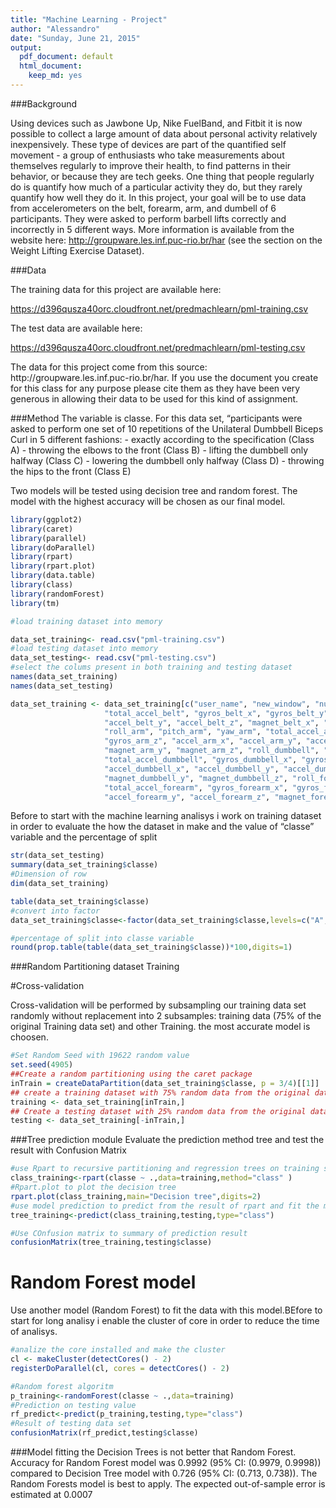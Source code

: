 ```yaml
---
title: "Machine Learning - Project"
author: "Alessandro"
date: "Sunday, June 21, 2015"
output:
  pdf_document: default
  html_document:
    keep_md: yes
---
```


###Background

Using devices such as Jawbone Up, Nike FuelBand, and Fitbit it is now possible to collect a large amount of data about personal activity relatively inexpensively. These type of devices are part of the quantified self movement - a group of enthusiasts who take measurements about themselves regularly to improve their health, to find patterns in their behavior, or because they are tech geeks. One thing that people regularly do is quantify how much of a particular activity they do, but they rarely quantify how well they do it. In this project, your goal will be to use data from accelerometers on the belt, forearm, arm, and dumbell of 6 participants. They were asked to perform barbell lifts correctly and incorrectly in 5 different ways. More information is available from the website here: <http://groupware.les.inf.puc-rio.br/har> (see the section on the Weight Lifting Exercise Dataset). 



###Data 


The training data for this project are available here: 

<https://d396qusza40orc.cloudfront.net/predmachlearn/pml-training.csv>

The test data are available here: 

<https://d396qusza40orc.cloudfront.net/predmachlearn/pml-testing.csv>

The data for this project come from this source: http://groupware.les.inf.puc-rio.br/har. If you use the document you create for this class for any purpose please cite them as they have been very generous in allowing their data to be used for this kind of assignment. 

###Method
The  variable is classe. For this data set, "participants were asked to perform one set of 10 repetitions of the Unilateral Dumbbell Biceps Curl in 5 different fashions: - exactly according to the specification (Class A) - throwing the elbows to the front (Class B) - lifting the dumbbell only halfway (Class C) - lowering the dumbbell only halfway (Class D) - throwing the hips to the front (Class E)

Two models will be tested using decision tree and random forest. The model with the highest accuracy will be chosen as our final model.


```r
library(ggplot2)
library(caret)
library(parallel)
library(doParallel)
library(rpart)
library(rpart.plot)
library(data.table)
library(class)
library(randomForest)
library(tm)

#load training dataset into memory

data_set_training<- read.csv("pml-training.csv")
#load testing dataset into memory
data_set_testing<- read.csv("pml-testing.csv")
#select the colums present in both training and testing dataset
names(data_set_training)
names(data_set_testing)

data_set_training <- data_set_training[c("user_name", "new_window", "num_window", "roll_belt", "pitch_belt", "yaw_belt",        
                     "total_accel_belt", "gyros_belt_x", "gyros_belt_y", "gyros_belt_z", "accel_belt_x",   
                     "accel_belt_y", "accel_belt_z", "magnet_belt_x", "magnet_belt_y", "magnet_belt_z",    
                     "roll_arm", "pitch_arm", "yaw_arm", "total_accel_arm", "gyros_arm_x", "gyros_arm_y",  
                     "gyros_arm_z", "accel_arm_x", "accel_arm_y", "accel_arm_z", "magnet_arm_x",   
                     "magnet_arm_y", "magnet_arm_z", "roll_dumbbell", "pitch_dumbbell", "yaw_dumbbell",
                     "total_accel_dumbbell", "gyros_dumbbell_x", "gyros_dumbbell_y", "gyros_dumbbell_z",   
                     "accel_dumbbell_x", "accel_dumbbell_y", "accel_dumbbell_z", "magnet_dumbbell_x",  
                     "magnet_dumbbell_y", "magnet_dumbbell_z", "roll_forearm", "pitch_forearm", "yaw_forearm",
                     "total_accel_forearm", "gyros_forearm_x", "gyros_forearm_y", "gyros_forearm_z", "accel_forearm_x",    
                     "accel_forearm_y", "accel_forearm_z", "magnet_forearm_x", "magnet_forearm_y", "magnet_forearm_z", "classe")]

```





Before to start with the machine learning analisys i work on training dataset in order to evaluate the how the dataset in make and the value of "classe" variable and the percentage of split 

```r
str(data_set_testing)
summary(data_set_training$classe)
#Dimension of row
dim(data_set_training)

table(data_set_training$classe)
#convert into factor
data_set_training$classe<-factor(data_set_training$classe,levels=c("A","B","C","D","E"),labels=c("A","B","C","D","E"))

#percentage of split into classe variable
round(prop.table(table(data_set_training$classe))*100,digits=1)

```

###Random Partitioning dataset Training 

#Cross-validation

Cross-validation will be performed by subsampling our training data set randomly without replacement into 2 subsamples: training data (75% of the original Training data set) and other Training. the most accurate model is choosen.


```r
#Set Random Seed with 19622 random value
set.seed(4905)
##Create a random partitioning using the caret package
inTrain = createDataPartition(data_set_training$classe, p = 3/4)[[1]]
## create a training dataset with 75% random data from the original dataset to build a suitable model
training <- data_set_training[inTrain,]
## Create a testing dataset with 25% random data from the original dataset to test the model
testing <- data_set_training[-inTrain,]


```




###Tree prediction module
Evaluate the prediction method tree and test the result with Confusion Matrix


```r
#use Rpart to recursive partitioning and regression trees on training set
class_training<-rpart(classe ~ .,data=training,method="class" )
#Rpart.plot to plot the decision tree
rpart.plot(class_training,main="Decision tree",digits=2)
#use model prediction to predict from the result of rpart and fit the model
tree_training<-predict(class_training,testing,type="class")

#Use COnfusion matrix to summary of prediction result
confusionMatrix(tree_training,testing$classe)


```

# Random Forest model
Use another model (Random Forest) to fit the data with this model.BEfore to start for long analisy i enable the cluster of core in order to reduce the time of analisys.



```r
#analize the core installed and make the cluster
cl <- makeCluster(detectCores() - 2)
registerDoParallel(cl, cores = detectCores() - 2)

#Random forest algoritm
p_training<-randomForest(classe ~ .,data=training)
#Prediction on testing value
rf_predict<-predict(p_training,testing,type="class")
#Result of testing data set
confusionMatrix(rf_predict,testing$classe)

```


###Model fitting
the Decision Trees is not better that Random Forest. Accuracy for Random Forest model was 0.9992 (95% CI: (0.9979, 0.9998)) compared to Decision Tree model with 0.726 (95% CI: (0.713, 0.738)). The Random Forests model is best to apply. The expected out-of-sample error is estimated at 0.0007


